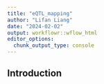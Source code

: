 ```yaml
---
title: "eQTL_mapping"
author: "Lifan Liang"
date: "2024-02-02"
output: workflowr::wflow_html
editor_options:
  chunk_output_type: console
---
```


## Introduction

```r

```

